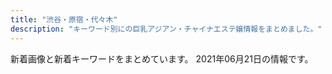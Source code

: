 ```yaml
---
title: "渋谷・原宿・代々木"
description: "キーワード別にの巨乳アジアン・チャイナエステ嬢情報をまとめました。"
---
```


新着画像と新着キーワードをまとめています。
2021年06月21日の情報です。

<DmmAffiliateIns />
<KeywordTable
  shops={
    [
    {
        "img_links": [
            "http://www.aixin.co.jp/images/price/aroma.jpg",
            "http://www.aixin.co.jp/images/staff/mika2/2.png",
            "http://www.aixin.co.jp/images/staff/miharu/miharu.png",
            "http://www.aixin.co.jp/images/costume/7.png",
            "http://www.aixin.co.jp/images/staff/miya2/miya2.jpg",
            "http://www.aixin.co.jp/images/staff/haruka2/haruka2.png",
            "http://www.aixin.co.jp/images/staff/jyujyu/1.jpg",
            "http://www.aixin.co.jp/images/costume/4.png",
            "http://www.aixin.co.jp/images/staff/ayaka/1.jpg",
            "http://www.aixin.co.jp/images/staff/rara/rara.png",
            "http://www.aixin.co.jp/images/costume/1.png",
            "http://www.aixin.co.jp/images/staff/mika2/mika2.png",
            "http://www.aixin.co.jp/images/staff/mirai/mirai.png",
            "http://www.aixin.co.jp/images/top_pic/top2.jpg",
            "http://www.aixin.co.jp/images/staff/yuzu/2.jpg",
            "http://www.aixin.co.jp/images/price/long.jpg",
            "http://www.aixin.co.jp/images/staff/ayaka/ayaka.jpg",
            "http://www.aixin.co.jp/images/staff/ruru2/ruru2.jpg",
            "http://www.aixin.co.jp/images/wanted/wanted.png",
            "http://www.aixin.co.jp/images/price/tokusen.jpg",
            "http://www.aixin.co.jp/images/staff/miki/2.jpg",
            "http://www.aixin.co.jp/images/staff/koko/koko.png",
            "http://www.aixin.co.jp/images/top/top.jpg",
            "http://www.aixin.co.jp/images/costume/3.png",
            "http://www.aixin.co.jp/images/staff/aki/aki.png",
            "http://www.aixin.co.jp/images/staff/miki/miki.jpg",
            "http://www.aixin.co.jp/images/staff/sara/sara.jpg",
            "http://www.aixin.co.jp/images/staff/eri/eri.png",
            "http://www.aixin.co.jp/images/staff/yuzu/yuzu.jpg",
            "http://www.aixin.co.jp/images/costume/2.png",
            "http://www.aixin.co.jp/images/staff/ran/ran.png",
            "http://www.aixin.co.jp/images/staff/ruri2/ruri2.png",
            "http://www.aixin.co.jp/images/staff/akane/akane.png",
            "http://www.aixin.co.jp/images/map/google.png",
            "http://www.aixin.co.jp/images/staff/sara/1.jpg",
            "http://www.aixin.co.jp/images/staff/chiemi/chiemi.jpg",
            "http://www.aixin.co.jp/images/staff/jyujyu/jyujyu.jpg",
            "http://www.aixin.co.jp/images/costume/6.png",
            "http://www.aixin.co.jp/images/staff/mika2/1.png",
            "http://www.aixin.co.jp/images/price/hirou.jpg",
            "http://www.aixin.co.jp/images/staff/mina/2.jpg",
            "http://www.aixin.co.jp/images/staff/ruru2/2.jpg",
            "http://www.aixin.co.jp/images/staff/yui2/yui2.png",
            "http://www.aixin.co.jp/images/staff/mimi2/mimi2.png"
        ],
        "keywords": {},
        "url": "http://www.aixin.co.jp/",
        "station": "JR\u6e0b\u8c37\u99c5",
        "name": "\u30a2\u30a4\u30b7\u30f3"
    },
    {
        "name": "\u30b9\u30ef\u30f3",
        "keywords": {},
        "img_links": [
            "http://www.e-god.work/images/news.jpg",
            "http://www.e-god.work/img/koko2.jpg",
            "http://www.e-god.work/images/int2.jpg",
            "http://www.e-god.work/images/ais.jpg",
            "http://www.e-god.work/images/info.jpg",
            "http://www.e-god.work/images/2.jpg",
            "http://www.e-god.work/images/1.jpg",
            "http://www.e-god.work/img/yuki1.jpg",
            "http://www.e-god.work/images/mobile.jpg",
            "http://www.e-god.work/img/koko1.jpg",
            "http://www.e-god.work/images/staff_t.jpg",
            "http://www.e-god.work/images/sys1.jpg",
            "http://www.e-god.work/images/sys2.jpg",
            "http://www.e-god.work/images/line.png",
            "http://www.e-god.work/img/zb.jpg",
            "http://www.e-god.work/images/int1.jpg",
            "http://www.e-god.work/images/head.jpg",
            "http://www.e-god.work/images/4.jpg",
            "http://www.e-god.work/img/eri1.jpg",
            "http://www.e-god.work/images/interior_t.jpg",
            "http://www.e-god.work/images/tel.jpg"
        ],
        "url": "http://www.e-god.work/",
        "station": "JR\u6e0b\u8c37\u99c5\u30cf\u30c1\u516c\u53e3"
    },
    {
        "station": "JR\u6e0b\u8c37\u99c5\u30cf\u30c1\u516c\u53e3",
        "img_links": [
            "http://www.ogon.work/staff/ai1.jpg",
            "http://www.ogon.work/img/contentsbottom.png",
            "http://www.ogon.work/img/interior.jpg",
            "http://www.ogon.work/img/icon/new.jpg",
            "http://www.ogon.work/staff/yuki2.jpg",
            "http://www.ogon.work/staff/ayumi3.jpg",
            "http://www.ogon.work/staff/ayumi2.jpg",
            "http://www.ogon.work/staff/aya1.jpg",
            "http://www.ogon.work/img/bana02.jpg",
            "http://www.ogon.work/staff/aya2.jpg",
            "http://www.ogon.work/staff/yuki1.jpg",
            "http://www.ogon.work/staff/aya3.jpg",
            "http://www.ogon.work/staff/ayumi1.jpg",
            "http://www.ogon.work/staff/ai2.jpg",
            "http://www.ogon.work/staff/ai3.jpg",
            "http://www.ogon.work/staff/momo1.jpg",
            "http://www.ogon.work/img/s/s_qa.png",
            "http://www.ogon.work/img/bana03.jpg",
            "http://www.ogon.work/staff/hana1.jpg"
        ],
        "name": "\u9ec4\u91d1\u6d77\u5cb8",
        "keywords": {
            "E": 7,
            "87": 14,
            "C": 60,
            "86": 13,
            "84": 58,
            "D": 16
        },
        "url": "http://www.ogon.work/"
    },
    {
        "name": "Angel",
        "station": "JR\u6e0b\u8c37\u99c5\u5bae\u76ca\u5742\u53e3",
        "img_links": [],
        "keywords": {},
        "url": "http://angel.est.cm/"
    },
    {
        "keywords": {},
        "img_links": [
            "http://www.kaede-es.club/images/shop/DSC_0998-199x300.jpg",
            "http://www.kaede-es.club/images/staff/neinei2.jpg",
            "http://www.kaede-es.club/images/t-off-ico.jpg",
            "http://www.kaede-es.club/images/index-tiba_02.jpg",
            "http://www.kaede-es.club/images/staff/2/7.jpg",
            "http://www.kaede-es.club/images/nav/nav-staff.jpg",
            "http://www.kaede-es.club/psd/off2-1.jpg",
            "http://www.kaede-es.club/psd/off32.jpg",
            "http://www.kaede-es.club/images/shop/DSC_0086-300x199.jpg",
            "http://www.kaede-es.club/images/staff/4/yuyu2.jpg",
            "http://www.kaede-es.club/css/2.jpeg",
            "http://www.kaede-es.club/images/staff/900938665947495901-225x300.jpg",
            "http://www.kaede-es.club/images/index-tiba_04.jpg",
            "http://www.kaede-es.club/images/shop/DSC_0087-221x300.jpg",
            "http://www.kaede-es.club/images/staff/mimi.jpg",
            "http://www.kaede-es.club/images/staff/2/momo.jpg",
            "http://www.kaede-es.club/images/staff/4/sati.jpg",
            "http://www.kaede-es.club/images/index-tiba_10.jpg",
            "http://www.kaede-es.club/images/staff/2/hana.jpg",
            "http://www.kaede-es.club/images/staff/6.jpg",
            "http://www.kaede-es.club/images/nav/nav-job.jpg",
            "http://www.kaede-es.club/images/nav/nav-sys.jpg",
            "http://www.kaede-es.club/images/index-tiba_13.jpg",
            "http://www.kaede-es.club/images/index-tiba_09.jpg",
            "http://www.kaede-es.club/images/staff/2/riri.jpg"
        ],
        "name": "\u6953",
        "url": "http://www.kaede-es.club/",
        "station": "JR\u4ee3\u3005\u6728\u99c5"
    },
    {
        "keywords": {
            "C": 17,
            "E": 2,
            "88": 5,
            "86": 3,
            "87": 5,
            "85": 4,
            "F": 1,
            "D": 4
        },
        "name": "\u6ce1\u6ce1\u30d5\u30a7\u30a2\u30ea\u30fc",
        "station": "JR\u6e0b\u8c37\u99c5\u897f\u53e3",
        "url": "http://awaawa-fairy.work/",
        "img_links": [
            "http://awaawa-fairy.work/sp/img/sta29.png",
            "http://awaawa-fairy.work/sp/img/sta28.png",
            "http://awaawa-fairy.work/img/st18.png",
            "http://awaawa-fairy.work/sp/img/mv.jpg",
            "http://awaawa-fairy.work/sp/img/line.jpg",
            "http://awaawa-fairy.work/sp/img/p-28.png",
            "http://awaawa-fairy.work/sp/img/t-s.jpg",
            "http://awaawa-fairy.work/img/st017.png",
            "http://awaawa-fairy.work/img/sta17.png",
            "http://awaawa-fairy.work/sp/img/t-o.jpg",
            "http://awaawa-fairy.work/sp/img/sta18.png",
            "http://awaawa-fairy.work/img/st018.png",
            "http://awaawa-fairy.work/img/st29.png",
            "http://awaawa-fairy.work/sp/img/t-a.jpg",
            "http://awaawa-fairy.work/sp/img/sta27.png",
            "http://awaawa-fairy.work/sp/img/sta22.png",
            "http://awaawa-fairy.work/img/bottom.png",
            "http://awaawa-fairy.work/img/sta29.png",
            "http://awaawa-fairy.work/img/st22.png",
            "http://awaawa-fairy.work/sp/img/p-22.png",
            "http://awaawa-fairy.work/sp/img/pc.jpg",
            "http://awaawa-fairy.work/img/st15.png",
            "http://awaawa-fairy.work/sp/img/botton.jpg",
            "http://awaawa-fairy.work/img/st26.png",
            "http://awaawa-fairy.work/sp/img/sta26.png",
            "http://awaawa-fairy.work/img/sta27.png",
            "http://awaawa-fairy.work/sp/img/tel.jpg",
            "http://awaawa-fairy.work/img/sta26.png",
            "http://awaawa-fairy.work/img/head.png",
            "http://awaawa-fairy.work/img/nos.png",
            "http://awaawa-fairy.work/sp/img/t-r.jpg",
            "http://awaawa-fairy.work/sp/img/time.jpg",
            "http://awaawa-fairy.work/img/sta15.png",
            "http://awaawa-fairy.work/sp/img/info.jpg",
            "http://awaawa-fairy.work/img/sta28.png",
            "http://awaawa-fairy.work/sp/img/t-t.jpg",
            "http://awaawa-fairy.work/img/sta22.png",
            "http://awaawa-fairy.work/sp/img/sta17.png",
            "http://awaawa-fairy.work/sp/img/tit.jpg",
            "http://awaawa-fairy.work/img/sta18.png",
            "http://awaawa-fairy.work/img/st4.png",
            "http://awaawa-fairy.work/sp/img/p-18.png",
            "http://awaawa-fairy.work/sp/img/sta15.png",
            "http://awaawa-fairy.work/sp/img/add.jpg",
            "http://awaawa-fairy.work/img/st17.png",
            "http://awaawa-fairy.work/img/st28.png",
            "http://awaawa-fairy.work/img/mo.png",
            "http://awaawa-fairy.work/sp/img/sys.jpg",
            "http://awaawa-fairy.work/sp/img/pic.jpg",
            "http://awaawa-fairy.work/img/st27.png"
        ]
    },
    {
        "station": "JR\u6e0b\u8c37\u99c5\u6771\u53e3",
        "img_links": [
            "http://kokoronosato.tyo.cm/link/esthelove88-31.jpg",
            "http://kokoronosato.tyo.cm/images/themes/pink/s_link.png",
            "http://kokoronosato.tyo.cm/images/themes/pink/no2.png",
            "http://kokoronosato.tyo.cm/photos/sites/15/2020/08/2020082203150030.jpg",
            "http://kokoronosato.tyo.cm/images/themes/pink/r3.jpg",
            "http://kokoronosato.tyo.cm/photos/sites/15/2019/07/2019072809450776.jpg",
            "http://kokoronosato.tyo.cm/images/room3.jpg",
            "http://kokoronosato.tyo.cm/images/themes/pink/mobile.jpg",
            "http://kokoronosato.tyo.cm/images/themes/pink/no1.png",
            "http://kokoronosato.tyo.cm/photos/sites/15/2019/07/2019072809470568.jpg",
            "http://kokoronosato.tyo.cm/photos/sites/15/2020/08/2020082203135850.jpg",
            "http://kokoronosato.tyo.cm/images/themes/pink/s_pickup.png",
            "http://kokoronosato.tyo.cm/images/room1.jpg",
            "http://kokoronosato.tyo.cm/photos/sites/15/2020/08/2020082205443766.jpg",
            "http://kokoronosato.tyo.cm/images/themes/pink/s_staff.png",
            "http://kokoronosato.tyo.cm/images/room2.jpg",
            "http://kokoronosato.tyo.cm/link/massage-de_88_31.jpg",
            "http://kokoronosato.tyo.cm/images/themes/pink/s_news.png",
            "http://kokoronosato.tyo.cm/link/walker88.jpg",
            "http://kokoronosato.tyo.cm/photos/sites/15/2020/08/2020082205444661.jpg",
            "http://kokoronosato.tyo.cm/images/room4.jpg",
            "http://menlog.net/link/menlog8831.jpg",
            "http://kokoronosato.tyo.cm/images/themes/pink/line.png",
            "http://kokoronosato.tyo.cm/images/themes/pink/s_ranking.png",
            "http://kokoronosato.tyo.cm/images/themes/pink/s_newface.png",
            "http://kokoronosato.tyo.cm/photos/sites/15/2020/08/2020082205444313.jpg",
            "http://kokoronosato.tyo.cm/link/e0016.jpg",
            "http://kokoronosato.tyo.cm/link/88x31b.jpg",
            "http://kokoronosato.tyo.cm/link/8831.jpg"
        ],
        "name": "\u68ee\u306e\u9999",
        "keywords": {
            "86": 10,
            "C": 14,
            "D": 22,
            "83": 4,
            "87": 8,
            "85": 3
        },
        "url": "http://kokoronosato.tyo.cm/"
    }
]
}
/>
<DmmAffiliateScript />
